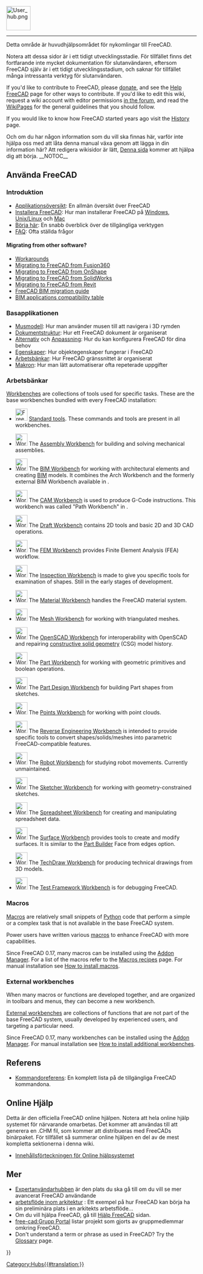 <languages/>
{{TOCright}}
[[Image:User_hub.png|64px]]
----

<div class="mw-translate-fuzzy">
Detta område är huvudhjälpsområdet för nykomlingar till FreeCAD.
</div> 

<div class="mw-translate-fuzzy">
Notera att dessa sidor är i ett tidigt utvecklingsstadie. För tillfället finns det fortfarande inte mycket dokumentation för slutanvändaren, eftersom FreeCAD själv är i ett tidigt utvecklingsstadium, och saknar för tillfället många intressanta verktyg för slutanvändaren.
</div>

If you'd like to contribute to FreeCAD, please [[donate|donate]], and see the [[Help_FreeCAD|Help FreeCAD]] page for other ways to contribute. If you'd like to edit this wiki, request a wiki account with editor permissions [https://forum.freecad.org/viewtopic.php?f=21&t=6830 in the forum], and read the [[WikiPages|WikiPages]] for the general guidelines that you should follow.

If you would like to know how FreeCAD started years ago visit the [[History|History]] page.

<span id="Using_FreeCAD"></span>
<div class="mw-translate-fuzzy">
Och om du har någon information som du vill ska finnas här, varför inte hjälpa oss med att låta denna manual växa genom att lägga in din information här? Att redigera wikisidor är lätt, [[Help FreeCAD/sv|Denna sida]] kommer att hjälpa dig att börja.
__NOTOC__
== Använda FreeCAD ==
</div>

<span id="Introduction"></span>
===Introduktion===

<div class="mw-translate-fuzzy">
* [[About_FreeCAD/sv|Applikationsöversikt]]: En allmän översikt över FreeCAD
* [[Install on Windows/sv|Installera FreeCAD]]: Hur man installerar FreeCAD på [[Install on Windows/sv|Windows]], [[Install on Unix/sv|Unix/Linux]] och [[Install on Mac/sv|Mac]]
* [[Getting started/sv|Börja här]]: En snabb överblick över de tillgängliga verktygen
* [[Frequently_asked_questions/sv|FAQ]]: Ofta ställda frågor
</div>

====Migrating from other software?====

* [[Workarounds|Workarounds]]
* [[Migrating_to_FreeCAD_from_Fusion360|Migrating to FreeCAD from Fusion360]]
* [[Migrating_to_FreeCAD_from_OnShape|Migrating to FreeCAD from OnShape]]
* [[Migrating_to_FreeCAD_from_SolidWorks|Migrating to FreeCAD from SolidWorks]]
* [[Migrating_to_FreeCAD_from_Revit|Migrating to FreeCAD from Revit]]
* [https://yorik.uncreated.net/blog/2020-010-freecad-bim-guide FreeCAD BIM migration guide]
* [[BIM_application_compatibility_table|BIM applications compatibility table]]

<span id="Basic_application"></span>
<div class="mw-translate-fuzzy">
===Basapplikationen ===
</div>

<div class="mw-translate-fuzzy">
* [[Mouse Model/sv|Musmodell]]: Hur man använder musen till att navigera i 3D rymden
* [[Document structure/sv|Dokumentstruktur]]: Hur ett FreeCAD dokument är organiserat
* [[Preferences Editor/sv|Alternativ]] och [[Interface Customization/sv|Anpassning]]: Hur du kan konfigurera FreeCAD för dina behov
* [[Property/sv|Egenskaper]]: Hur objektegenskaper fungerar i FreeCAD
* [[Workbenches/sv|Arbetsbänkar]]: Hur FreeCAD gränssnittet är organiserat
* [[Macros/sv|Makron]]: Hur man lätt automatiserar ofta repeterade uppgifter
</div>

<span id="Workbenches"></span>
<div class="mw-translate-fuzzy">
===Arbetsbänkar===
</div>

[[Workbenches|Workbenches]] are collections of tools used for specific tasks. These are the base workbenches bundled with every FreeCAD installation:

<!--Please keep this list consistent with Online_Help_Toc and Workbenches-->
* [[Image:Freecad.svg|32px]] [[Std_Base|Standard tools]]. These commands and tools are present in all workbenches.

* [[Image:Workbench_Assembly.svg|32px]] The [[Assembly_Workbench|Assembly Workbench]] for building and solving mechanical assemblies. {{Version|1.0}}

* [[Image:Workbench_BIM.svg|32px]] The [[BIM_Workbench|BIM Workbench]] for working with architectural elements and creating [https://en.wikipedia.org/wiki/Building_information_modeling BIM] models. It combines the Arch Workbench and the formerly external BIM Workbench available in {{VersionMinus|0.21}}.

* [[Image:Workbench_CAM.svg|32px]] The [[CAM_Workbench|CAM Workbench]] is used to produce G-Code instructions. This workbench was called "Path Workbench" in {{VersionMinus|0.21}}.

* [[Image:Workbench_Draft.svg|32px]] The [[Draft_Workbench|Draft Workbench]] contains 2D tools and basic 2D and 3D CAD operations.

* [[Image:Workbench_FEM.svg|32px]] The [[FEM_Workbench|FEM Workbench]] provides Finite Element Analysis (FEA) workflow.

* [[Image:Workbench_Inspection.svg|32px]] The [[Inspection_Workbench|Inspection Workbench]] is made to give you specific tools for examination of shapes. Still in the early stages of development.

* [[Image:Workbench_Material.svg|32px]] The [[Material_Workbench|Material Workbench]] handles the FreeCAD material system. {{Version|1.0}}

* [[Image:Workbench_Mesh.svg|32px]] The [[Mesh_Workbench|Mesh Workbench]] for working with triangulated meshes.

* [[Image:Workbench_OpenSCAD.svg|32px]] The [[OpenSCAD_Workbench|OpenSCAD Workbench]] for interoperability with OpenSCAD and repairing [[Constructive_solid_geometry|constructive solid geometry]] (CSG) model history.

* [[Image:Workbench_Part.svg|32px]] The [[Part_Workbench|Part Workbench]] for working with geometric primitives and boolean operations.

* [[Image:Workbench_PartDesign.svg|32px]] The [[PartDesign_Workbench|Part Design Workbench]] for building Part shapes from sketches.

* [[Image:Workbench_Points.svg|32px]] The [[Points_Workbench|Points Workbench]]  for working with point clouds.

* [[Image:Workbench_Reverse_Engineering.svg|32px]] The [[Reverse_Engineering_Workbench|Reverse Engineering Workbench]] is intended to provide specific tools to convert shapes/solids/meshes into parametric FreeCAD-compatible features.

* [[Image:Workbench_Robot.svg|32px]] The [[Robot_Workbench|Robot Workbench]] for studying robot movements. Currently unmaintained.

* [[Image:Workbench_Sketcher.svg|32px]] The [[Sketcher_Workbench|Sketcher Workbench]] for working with geometry-constrained sketches.

* [[Image:Workbench_Spreadsheet.svg|32px]] The [[Spreadsheet_Workbench|Spreadsheet Workbench]] for creating and manipulating spreadsheet data.

* [[Image:Workbench_Surface.svg|32px]] The [[Surface_Workbench|Surface Workbench]] provides tools to create and modify surfaces. It is similar to the [[Part_Builder|Part Builder]] Face from edges option.

* [[Image:Workbench_TechDraw.svg|32px]] The [[TechDraw_Workbench|TechDraw Workbench]] for producing technical drawings from 3D models.

* [[Image:Workbench_Test.svg|32px]] The [[Testing|Test Framework Workbench]] is for debugging FreeCAD.

===Macros===

[[Macros|Macros]] are relatively small snippets of [[Python|Python]] code that perform a simple or a complex task that is not available in the base FreeCAD system.

Power users have written various [[macros|macros]] to enhance FreeCAD with more capabilities.

Since FreeCAD 0.17, many macros can be installed using the [[Std_AddonMgr|Addon Manager]]. For a list of the macros refer to the [[Macros_recipes|Macros recipes]] page. For manual installation see [[How_to_install_macros|How to install macros]].

===External workbenches===

When many macros or functions are developed together, and are organized in toolbars and menus, they can become a new workbench.

[[External_workbenches|External workbenches]] are collections of functions that are not part of the base FreeCAD system, usually developed by experienced users, and targeting a particular need.

Since FreeCAD 0.17, many workbenches can be installed using the [[Std_AddonMgr|Addon Manager]]. For manual installation see [[How_to_install_additional_workbenches|How to install additional workbenches]].

<span id="Reference"></span>
==Referens==

<div class="mw-translate-fuzzy">
* [[List of Commands/sv|Kommandoreferens]]: En komplett lista på de tillgängliga FreeCAD kommandona.
</div>

<span id="Online_Help"></span>
== Online Hjälp ==

<div class="mw-translate-fuzzy">
<!-- To download the online help in FreeCAD you need to set the proper Url in the [[Preferences Editor]] of FreeCAD. Currently the right url has to point to this page. That means you need to set it to: [http://juergen-riegel.net/FreeCAD/Docu/index.php/User_hub http://juergen-riegel.net/FreeCAD/Docu/index.php/User_hub] -->
</div>

<div class="mw-translate-fuzzy">
Detta är den officiella FreeCAD online hjälpen. Notera att hela online hjälp systemet för närvarande omarbetas. Det kommer att användas till att generera en .CHM fil, som kommer att distribueras med FreeCADs binärpaket. För tillfället så summerar online hjälpen en del av de mest kompletta sektionerna i denna wiki.
* [[Online Help Toc/sv| Innehållsförteckningen för Online hjälpsystemet]]
</div>

<span id="More"></span>
== Mer ==

<div class="mw-translate-fuzzy">
* [[Power users hub/sv|Expertanvändarhubben]] är den plats du ska gå till om du vill se mer avancerat FreeCAD användande
* [http://yorik.uncreated.net/guestblog.php?tag=freecad arbetsflöde inom arkitektur] : Ett exempel på hur FreeCAD kan börja ha sin preliminära plats i en arkitekts arbetsflöde...
* Om du vill hjälpa FreeCAD, gå till  [[Help FreeCAD/sv|Hjälp FreeCAD]] sidan.
* [[free-cad:Community Portal/sv|free-cad:Grupp Portal]] listar projekt som gjorts av gruppmedlemmar omkring FreeCAD.
* Don't understand a term or phrase as used in FreeCAD?  Try the [[Glossary]] page.
</div>


{{Userdocnavi{{#translation:}}}}
[[Category:Hubs{{#translation:}}]]